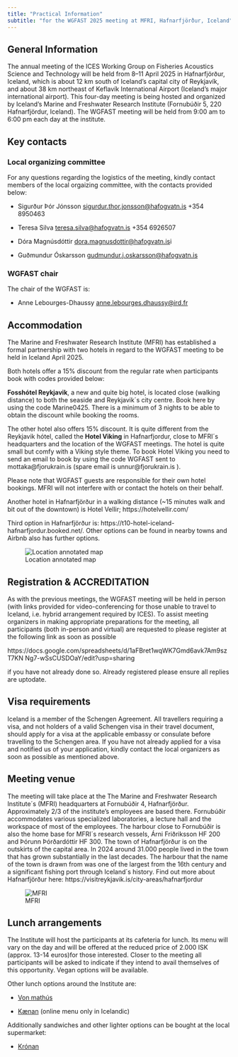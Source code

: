 ```yaml
---
title: "Practical Information"
subtitle: "for the WGFAST 2025 meeting at MFRI, Hafnarfjörður, Iceland"
---
```


## General Information

The annual  meeting of the  ICES Working Group on  Fisheries Acoustics
Science  and  Technology  will  be  held  from  8--11  April  2025  in
Hafnarfjörður,  Iceland,  which is  about  12  km south  of  Iceland’s
capital  city of  Reykjavík, and  about  38 km  northeast of  Keflavík
International  Airport (Iceland’s  major international  airport). This
four-day meeting is being hosted and organized by Iceland’s Marine and
Freshwater  Research  Institute   (Fornubúðir  5,  220  Hafnarfjördur,
Iceland).  The  WGFAST meeting will  be held from  9:00 am to  6:00 pm
each day at the institute.

## Key contacts

### Local organizing committee

For any questions regarding the logistics of the meeting, kindly contact members of the local orgaizing committee, with the contacts provided below:

* Sigurður Þór Jónsson <sigurdur.thor.jonsson@hafogvatn.is> +354 8950463

* Teresa Silva <teresa.silva@hafogvatn.is> +354 6926507

* Dóra Magnúsdóttir <dora.magnusdottir@hafogvatn.is>i

* Guðmundur Óskarsson <gudmundur.j.oskarsson@hafogvatn.is>

### WGFAST chair

The chair of the WGFAST is:

* Anne Lebourges-Dhaussy <anne.lebourges.dhaussy@ird.fr>

## Accommodation

The Marine and Freshwater Research Institute (MFRI) has established a formal partnership with
two hotels in regard to the WGFAST meeting to be held in Iceland April 2025.

Both hotels offer a 15% discount from the regular rate when participants book with codes
provided below:

**Fosshótel Reykjavik**, a new and quite big hotel, is located close (walking distance) to both the
seaside and Reykjavik´s city centre.
Book here by using the code Marine0425. There is a minimum of 3 nights to be able to obtain
the discount while booking the rooms.

The other hotel also offers 15% discount. It is quite different from the Reykjavik hótel, called
the **Hotel Viking** in Hafnarfjordur, close to MFRI´s headquarters and the location of the WGFAST
meetings. The hotel is quite small but comfy with a Viking style theme.
To book Hotel Viking you need to send an email to book by using the code WGFAST sent to
mottaka@fjorukrain.is (spare email is unnur@fjorukrain.is ).

Please note that WGFAST guests are responsible for their own hotel bookings. MFRI will not
interfere with or contact the hotels on their behalf.

Another hotel in Hafnarfjörður in a walking distance (~15 minutes walk
and bit out of the downtown) is Hotel Vellir; https://hotelvellir.com/

Third option in Hafnarfjörður is:
https://t10-hotel-iceland-hafnarfjordur.booked.net/.  Other options
can be found in nearby towns and Airbnb also has further options. 

![Location annotated map](images/location.png)

## Registration & ACCREDITATION

As with the previous meetings, the WGFAST meeting will be held in
person (with links provided for video-conferencing for those unable to
travel to Iceland, i.e. hybrid arrangement required by ICES). To
assist meeting organizers in making appropriate preparations for the
meeting, all participants (both in-person and virtual) are
requested to please register at the following link as soon as possible

https://docs.google.com/spreadsheets/d/1aFBret1wqWK7Gmd6avk7Am9szT7KN
Ng7-wSsCUSDOaY/edit?usp=sharing

if you have not already done so. Already registered please ensure all replies are uptodate.


## Visa requirements
 
Iceland is a member of the Schengen Agreement. All travellers
requiring a visa, and not holders of a valid Schengen visa in their
travel document, should apply for a visa at the applicable embassy or
consulate before travelling to the Schengen area.  If you have not
already applied for a visa and notified us of your application, kindly
contact the local organizers as soon as possible as mentioned
above.

## Meeting venue

The meeting will take place at the The Marine and Freshwater Research
Institute´s (MFRI) headquarters at Fornubúðir 4,
Hafnarfjörður. Approximately 2/3 of the institute's employees are
based there. Fornubúðir accommodates various specialized laboratories,
a lecture hall and the workspace of most of the employees. The harbour
close to Fornubúðir is also the home base for MFRI´s research vessels,
Árni Friðriksson HF 200 and Þórunn Þórðardóttir HF 300.  The town of
Hafnarfjörður is on the outskirts of the capital area. In 2024 around
31.000 people lived in the town that has grown substantially in the
last decades. The harbour that the name of the town is drawn from was
one of the largest from the 16th century and a significant fishing
port through Iceland´s history. Find out more about Hafnarfjörður
here: https://visitreykjavik.is/city-areas/hafnarfjordur

![MFRI](images/mfri.jpg)

## Lunch arrangements

The Institute will host the participants at its
cafeteria for lunch. Its menu will vary on the day and will be offered
at the reduced price of 2.000 ISK (approx. 13-14 euros)for those interested. Closer to the
meeting all participants will be asked to indicate if they intend to
avail themselves of this opportunity. Vegan options will be available.

Other lunch options around the Institute are:

* [Von mathús](https://vonmathus.is/en/lunch-menu/)

* [Kænan](https://kaenan.is/hadegismatsedill/) (online menu only in Icelandic)

Additionally sandwiches and other lighter options can be bought at the local supermarket:

* [Krónan](https://maps.app.goo.gl/a3QfgCJHbFT77uZc8)

